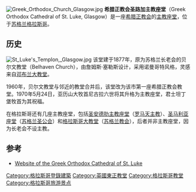 [[File:Greek_Orthodox_Church_Glasgow.jpg|thumb]]
'''希腊正教会圣路加主教座堂'''（Greek Orthodox Cathedral of St. Luke, Glasgow）是一座[[希腊正教会|希腊正教会]]的[[主教座堂|主教座堂]]，位于[[苏格兰|苏格兰]][[格拉斯哥|格拉斯哥]]。

==历史==
[[File:St_Luke's_Templon,_Glasgow.jpg|thumb]]
该堂建于1877年，原为苏格兰长老会的贝尔文教堂（Belhaven Church），由詹姆斯·塞勒斯设计，采用诺曼哥特风格，灵感来自[[邓布兰大教堂|邓布兰大教堂]]。

1960年，贝尔文教堂与邻近的教堂合并后，该堂改为该市第一座希腊正教会教堂。1970年5月24日，亚历山大牧首尼古拉六世将其升格为主教座堂，君士坦丁堡牧首为其祝福。

在格拉斯哥还有几座主教座堂，包括[[圣安德肋主教座堂_(格拉斯哥)|圣安德肋主教座堂]]（[[罗马天主教|罗马天主教]]）、[[圣马利亚座堂_(格拉斯哥)|圣马利亚座堂]]（[[苏格兰圣公会|苏格兰圣公会]]）和[[格拉斯哥大教堂|格拉斯哥大教堂]]（[[苏格兰教会|苏格兰教会]]），后者并非主教座堂，因为长老会不设主教。

==参考==
*[http://www.greekcommunitystluke.scot/ Website of the Greek Orthodox Cathedral of St. Luke] {{Wayback|url=http://www.greekcommunitystluke.scot/ |date=20201116171217 }}
{{coord|55|52|45|N|4|17|56|W|type:landmark_region:GB|display=title}}

[[Category:格拉斯哥登錄建築|Category:格拉斯哥登錄建築]]
[[Category:英國東正教堂|Category:英國東正教堂]]
[[Category:格拉斯哥教堂|Category:格拉斯哥教堂]]
[[Category:格拉斯哥旅游景点|Category:格拉斯哥旅游景点]]